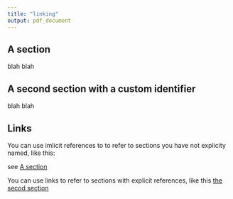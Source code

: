 ```yaml
---
title: "linking"
output: pdf_document
---
```


## A section

blah blah

\pagebreak

## A second section with a custom identifier {#custom}

blah blah

\pagebreak

## Links

You can use imlicit references to to refer to sections
you have not explicity named, like this:

see [A section]

You can use links to refer to sections with explicit
references, like this [the secod section](#custom)